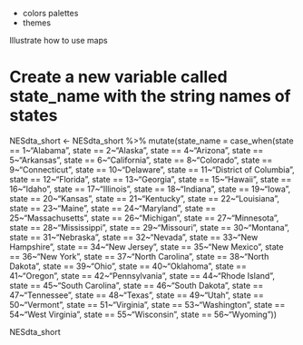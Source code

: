 
- colors palettes
- themes

Illustrate how to use maps


# Create a new variable called state_name with the string names of states
NESdta_short <- NESdta_short %>%
  mutate(state_name = case_when(state == 1~"Alabama", state == 2~"Alaska",
                                state == 4~"Arizona", state == 5~"Arkansas",
                                state == 6~"California", state == 8~"Colorado",
                                state == 9~"Connecticut", state == 10~"Delaware",
                                state == 11~"District of Columbia",
                                state == 12~"Florida", state == 13~"Georgia",
                                state == 15~"Hawaii", state == 16~"Idaho",
                                state == 17~"Illinois", state == 18~"Indiana",
                                state == 19~"Iowa", state == 20~"Kansas",
                                state == 21~"Kentucky", state == 22~"Louisiana",
                                state == 23~"Maine", state == 24~"Maryland",
                                state == 25~"Massachusetts", state == 26~"Michigan",
                                state == 27~"Minnesota", state == 28~"Mississippi",
                                state == 29~"Missouri", state == 30~"Montana",
                                state == 31~"Nebraska", state == 32~"Nevada",
                                state == 33~"New Hampshire", state == 34~"New Jersey",
                                state == 35~"New Mexico", state == 36~"New York",
                                state == 37~"North Carolina", state == 38~"North Dakota",
                                state == 39~"Ohio", state == 40~"Oklahoma",
                                state == 41~"Oregon",  state == 42~"Pennsylvania",
                                state == 44~"Rhode Island",  state == 45~"South Carolina",
                                state == 46~"South Dakota", state == 47~"Tennessee",
                                state == 48~"Texas", state == 49~"Utah",
                                state == 50~"Vermont", state == 51~"Virginia",
                                state == 53~"Washington", state == 54~"West Virginia",
                                state == 55~"Wisconsin", state == 56~"Wyoming"))

NESdta_short
